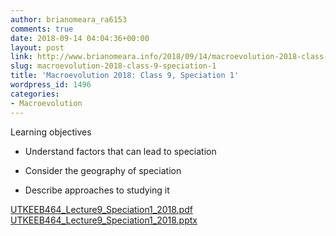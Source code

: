 ```yaml
---
author: brianomeara_ra6153
comments: true
date: 2018-09-14 04:04:36+00:00
layout: post
link: http://www.brianomeara.info/2018/09/14/macroevolution-2018-class-9-speciation-1/
slug: macroevolution-2018-class-9-speciation-1
title: 'Macroevolution 2018: Class 9, Speciation 1'
wordpress_id: 1496
categories:
- Macroevolution
---
```


Learning objectives



 	
  * Understand factors that can lead to speciation

 	
  * Consider the geography of speciation

 	
  * Describe approaches to studying it


[UTKEEB464_Lecture9_Speciation1_2018.pdf](http://www.brianomeara.info/wp-content/uploads/2018/09/UTKEEB464_Lecture9_Speciation1_2018.pdf) [UTKEEB464_Lecture9_Speciation1_2018.pptx](http://www.brianomeara.info/wp-content/uploads/2018/09/UTKEEB464_Lecture9_Speciation1_2018.pptx)
